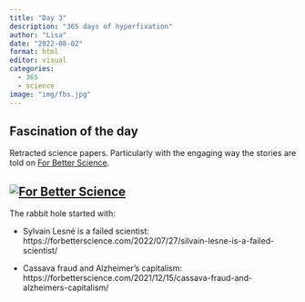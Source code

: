 ```yaml
---
title: "Day 3"
description: "365 days of hyperfixation"
author: "Lisa"
date: "2022-08-02"
format: html
editor: visual
categories:
  - 365
  - science
image: "img/fbs.jpg"
---
```


## Fascination of the day

Retracted science papers. Particularly with the engaging way the stories are told on [For Better Science](https://forbetterscience.com/).

## [![For Better Science](img/fbs.jpg)](https://forbetterscience.com/)

The rabbit hole started with:

-   Sylvain Lesné is a failed scientist: https://forbetterscience.com/2022/07/27/silvain-lesne-is-a-failed-scientist/

-   Cassava fraud and Alzheimer's capitalism: https://forbetterscience.com/2021/12/15/cassava-fraud-and-alzheimers-capitalism/

